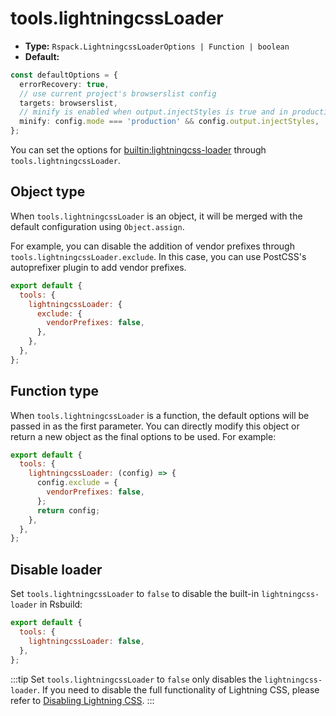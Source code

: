 # tools.lightningcssLoader

- **Type:** `Rspack.LightningcssLoaderOptions | Function | boolean`
- **Default:**

```ts
const defaultOptions = {
  errorRecovery: true,
  // use current project's browserslist config
  targets: browserslist,
  // minify is enabled when output.injectStyles is true and in production mode
  minify: config.mode === 'production' && config.output.injectStyles,
};
```

You can set the options for [builtin:lightningcss-loader](https://rspack.dev/guide/features/builtin-lightningcss-loader) through `tools.lightningcssLoader`.

## Object type

When `tools.lightningcssLoader` is an object, it will be merged with the default configuration using `Object.assign`.

For example, you can disable the addition of vendor prefixes through `tools.lightningcssLoader.exclude`. In this case, you can use PostCSS's autoprefixer plugin to add vendor prefixes.

```js
export default {
  tools: {
    lightningcssLoader: {
      exclude: {
        vendorPrefixes: false,
      },
    },
  },
};
```

## Function type

When `tools.lightningcssLoader` is a function, the default options will be passed in as the first parameter. You can directly modify this object or return a new object as the final options to be used. For example:

```js
export default {
  tools: {
    lightningcssLoader: (config) => {
      config.exclude = {
        vendorPrefixes: false,
      };
      return config;
    },
  },
};
```

## Disable loader

Set `tools.lightningcssLoader` to `false` to disable the built-in `lightningcss-loader` in Rsbuild:

```js
export default {
  tools: {
    lightningcssLoader: false,
  },
};
```

:::tip
Set `tools.lightningcssLoader` to `false` only disables the `lightningcss-loader`. If you need to disable the full functionality of Lightning CSS, please refer to [Disabling Lightning CSS](/guide/basic/css-usage#disabling-lightning-css).
:::
